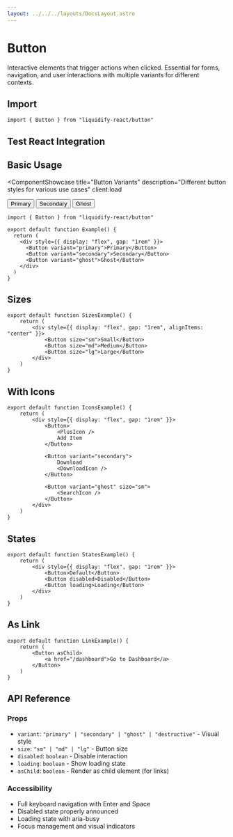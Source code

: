 ```yaml
---
layout: ../../../layouts/DocsLayout.astro
---
```



# Button

Interactive elements that trigger actions when clicked. Essential for forms, navigation, and user interactions with multiple variants for different contexts.

## Import

```tsx
import { Button } from "liquidify-react/button"
```

## Test React Integration

<TestComponent client:load message="Testing React component rendering in MDX" />

## Basic Usage

<ComponentShowcase
  title="Button Variants"
  description="Different button styles for various use cases"
  client:load
>
  <Button variant="primary" client:load>Primary</Button>
  <Button variant="secondary" client:load>Secondary</Button>
  <Button variant="ghost" client:load>Ghost</Button>
</ComponentShowcase>

```tsx title="Button.tsx"
import { Button } from "liquidify-react/button"

export default function Example() {
  return (
    <div style={{ display: "flex", gap: "1rem" }}>
      <Button variant="primary">Primary</Button>
      <Button variant="secondary">Secondary</Button>
      <Button variant="ghost">Ghost</Button>
    </div>
  )
}
```

## Sizes

```tsx
export default function SizesExample() {
	return (
		<div style={{ display: "flex", gap: "1rem", alignItems: "center" }}>
			<Button size="sm">Small</Button>
			<Button size="md">Medium</Button>
			<Button size="lg">Large</Button>
		</div>
	)
}
```

## With Icons

```tsx
export default function IconsExample() {
	return (
		<div style={{ display: "flex", gap: "1rem" }}>
			<Button>
				<PlusIcon />
				Add Item
			</Button>
			
			<Button variant="secondary">
				Download
				<DownloadIcon />
			</Button>
			
			<Button variant="ghost" size="sm">
				<SearchIcon />
			</Button>
		</div>
	)
}
```

## States

```tsx
export default function StatesExample() {
	return (
		<div style={{ display: "flex", gap: "1rem" }}>
			<Button>Default</Button>
			<Button disabled>Disabled</Button>
			<Button loading>Loading</Button>
		</div>
	)
}
```

## As Link

```tsx
export default function LinkExample() {
	return (
		<Button asChild>
			<a href="/dashboard">Go to Dashboard</a>
		</Button>
	)
}
```

## API Reference

### Props
- `variant`: `"primary" | "secondary" | "ghost" | "destructive"` - Visual style
- `size`: `"sm" | "md" | "lg"` - Button size
- `disabled`: `boolean` - Disable interaction
- `loading`: `boolean` - Show loading state
- `asChild`: `boolean` - Render as child element (for links)

### Accessibility
- Full keyboard navigation with Enter and Space
- Disabled state properly announced
- Loading state with aria-busy
- Focus management and visual indicators
